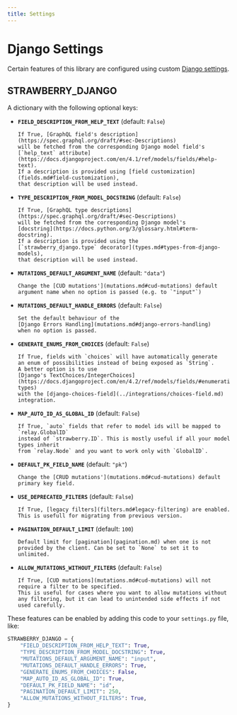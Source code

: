```yaml
---
title: Settings
---
```


# Django Settings

Certain features of this library are configured using custom
[Django settings](https://docs.djangoproject.com/en/4.2/topics/settings/).

## STRAWBERRY_DJANGO

A dictionary with the following optional keys:

- **`FIELD_DESCRIPTION_FROM_HELP_TEXT`** (default: `False`)

  ```
  If True, [GraphQL field's description](https://spec.graphql.org/draft/#sec-Descriptions)
  will be fetched from the corresponding Django model field's
  [`help_text` attribute](https://docs.djangoproject.com/en/4.1/ref/models/fields/#help-text).
  If a description is provided using [field customization](fields.md#field-customization),
  that description will be used instead.
  ```

- **`TYPE_DESCRIPTION_FROM_MODEL_DOCSTRING`** (default: `False`)

  ```
  If True, [GraphQL type descriptions](https://spec.graphql.org/draft/#sec-Descriptions)
  will be fetched from the corresponding Django model's
  [docstring](https://docs.python.org/3/glossary.html#term-docstring).
  If a description is provided using the
  [`strawberry_django.type` decorator](types.md#types-from-django-models),
  that description will be used instead.
  ```

- **`MUTATIONS_DEFAULT_ARGUMENT_NAME`** (default: `"data"`)

  ```
  Change the [CUD mutations'](mutations.md#cud-mutations) default
  argument name when no option is passed (e.g. to `"input"`)
  ```

- **`MUTATIONS_DEFAULT_HANDLE_ERRORS`** (default: `False`)

  ```
  Set the default behaviour of the
  [Django Errors Handling](mutations.md#django-errors-handling)
  when no option is passed.
  ```

- **`GENERATE_ENUMS_FROM_CHOICES`** (default: `False`)

  ```
  If True, fields with `choices` will have automatically generate
  an enum of possibilities instead of being exposed as `String`.
  A better option is to use
  [Django's TextChoices/IntegerChoices](https://docs.djangoproject.com/en/4.2/ref/models/fields/#enumeration-types)
  with the [django-choices-field](../integrations/choices-field.md) integration.
  ```

- **`MAP_AUTO_ID_AS_GLOBAL_ID`** (default: `False`)

  ```
  If True, `auto` fields that refer to model ids will be mapped to `relay.GlobalID`
  instead of `strawberry.ID`. This is mostly useful if all your model types inherit
  from `relay.Node` and you want to work only with `GlobalID`.
  ```

- **`DEFAULT_PK_FIELD_NAME`** (default: `"pk"`)

  ```
  Change the [CRUD mutations'](mutations.md#cud-mutations) default
  primary key field.
  ```

- **`USE_DEPRECATED_FILTERS`** (default: `False`)

  ```
  If True, [legacy filters](filters.md#legacy-filtering) are enabled. This is usefull for migrating from previous version.
  ```

- **`PAGINATION_DEFAULT_LIMIT`** (default: `100`)

  ```
  Default limit for [pagination](pagination.md) when one is not provided by the client. Can be set to `None` to set it to unlimited.
  ```

- **`ALLOW_MUTATIONS_WITHOUT_FILTERS`** (default: `False`)

  ```
  If True, [CUD mutations](mutations.md#cud-mutations) will not require a filter to be specified.
  This is useful for cases where you want to allow mutations without any filtering, but it can lead to unintended side effects if not used carefully.
  ```

These features can be enabled by adding this code to your `settings.py` file, like:

```python title="settings.py"
STRAWBERRY_DJANGO = {
    "FIELD_DESCRIPTION_FROM_HELP_TEXT": True,
    "TYPE_DESCRIPTION_FROM_MODEL_DOCSTRING": True,
    "MUTATIONS_DEFAULT_ARGUMENT_NAME": "input",
    "MUTATIONS_DEFAULT_HANDLE_ERRORS": True,
    "GENERATE_ENUMS_FROM_CHOICES": False,
    "MAP_AUTO_ID_AS_GLOBAL_ID": True,
    "DEFAULT_PK_FIELD_NAME": "id",
    "PAGINATION_DEFAULT_LIMIT": 250,
    "ALLOW_MUTATIONS_WITHOUT_FILTERS": True,
}
```
